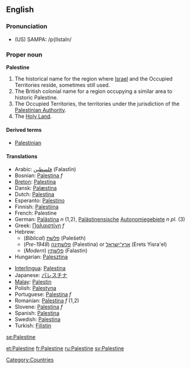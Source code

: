 ==English==

===Pronunciation===
*(US) SAMPA: /p{lIstaIn/

===Proper noun===
'''Palestine'''

#The historical name for the region where [[Israel]] and the Occupied Territories reside, sometimes still used.
#The British colonial name for a region occupying a similar area to historic Palestine.
#The Occupied Territories, the territories under the jurisdiction of the [[Palestinian Authority]].
#The [[Holy Land]].

====Derived terms====
*[[Palestinian]]

====Translations====
{{top}}
*Arabic: [[فلسطين]] (Falastīn)
*Bosnian: [[Palestina]] ''f''
*[[Breton]]: [[Palestina]]
*Dansk: [[Palæstina]]
*Dutch: [[Palestina]]
*Esperanto: [[Palestino]]
*Finnish: [[Palestiina]]
*French: Palestine
*German: [[Palästina]] ''n'' (1,2), [[Palästinensisch]]e [[Autonomiegebiet]]e ''n pl.'' (3)
*Greek: [[Παλαιστίνη]] ''f''
*Hebrew:
**(''Biblical'') [[פלשת|פלשׁת]] (Pəlešeth)
**(''Pre-1948'') [[פלשתינה]] (Palestina) or [[ארץ־ישראל]] (Erets Yisra'el)
**(''Modern'') [[פלשתין]] (Falastin)
*Hungarian: [[Palesztina]]
{{mid}}
*[[Interlingua]]: [[Palestina]]
*Japanese: [[パレスチナ]]
*[[Malay]]: [[Palestin]]
*Polish: [[Palestyna]]
*Portuguese: [[Palestina]] ''f''
*Romanian: [[Palestina]] ''f'' (1,2)
*Slovene: [[Palestina]] ''f''
*Spanish: [[Palestina]]
*Swedish: [[Palestina]]
*Turkish: [[Filistin]]
{{bottom}}

[[Category:Countries]]

[[se:Palestine]]

[[et:Palestine]]
[[fr:Palestine]]
[[ru:Palestine]]
[[sv:Palestine]]